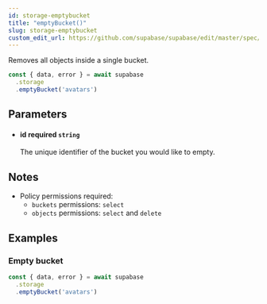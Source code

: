 ```yaml
---
id: storage-emptybucket
title: "emptyBucket()"
slug: storage-emptybucket
custom_edit_url: https://github.com/supabase/supabase/edit/master/spec/supabase_js_v1_legacy.yml
---
```



Removes all objects inside a single bucket.

```js
const { data, error } = await supabase
  .storage
  .emptyBucket('avatars')
```


## Parameters


<ul className="method-list-group">
  
<li className="method-list-item">
  <h4 className="method-list-item-label">
    <span className="method-list-item-label-name">
      id
    </span>
    <span className="method-list-item-label-badge required">
      required
    </span>
    <span className="method-list-item-validation">
      <code>string</code>
    </span>
  </h4>
  <div class="method-list-item-description">

The unique identifier of the bucket you would like to empty.

  </div>
  
</li>

</ul>


## Notes

- Policy permissions required:
  - `buckets` permissions: `select`
  - `objects` permissions: `select` and `delete`










## Examples

### Empty bucket



```js
const { data, error } = await supabase
  .storage
  .emptyBucket('avatars')
```